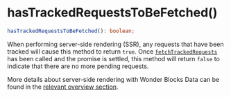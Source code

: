 
<Meta
    title="Packages / Data / Exports / hasTrackedRequestsToBeFetched()"
/>

# hasTrackedRequestsToBeFetched()

```ts
hasTrackedRequestsToBeFetched(): boolean;
```

When performing server-side rendering (SSR), any requests that have been tracked will cause this method to return `true`. Once <a href="./?path=/docs/packages-data-exports-fetchtrackedrequests--docs">`fetchTrackedRequests`</a> has been called and the promise is settled, this method will return `false` to indicate that there are no more pending requests.

More details about server-side rendering with Wonder Blocks Data can be found in the <a href="./?path=/docs/packages-data-server-side-rendering-and-hydration--docs">relevant overview section</a>.
